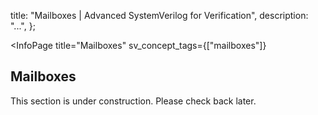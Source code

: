 
  title: "Mailboxes | Advanced SystemVerilog for Verification",
  description: "...",
};

<InfoPage
  title="Mailboxes"
  sv_concept_tags={["mailboxes"]}
>

  ## Mailboxes

  This section is under construction. Please check back later.

</InfoPage>
